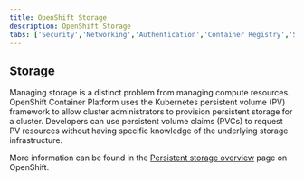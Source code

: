 ```yaml
---
title: OpenShift Storage
description: OpenShift Storage
tabs: ['Security','Networking','Authentication','Container Registry','Storage']
---
```


## Storage

Managing storage is a distinct problem from managing compute resources. OpenShift Container Platform uses the Kubernetes persistent volume (PV) framework to allow cluster administrators to provision persistent storage for a cluster.
Developers can use persistent volume claims (PVCs) to request PV resources without having specific knowledge of the underlying storage infrastructure.

More information can be found in the [Persistent storage overview](https://docs.openshift.com/container-platform/4.5/storage/understanding-persistent-storage.html) page on OpenShift.
